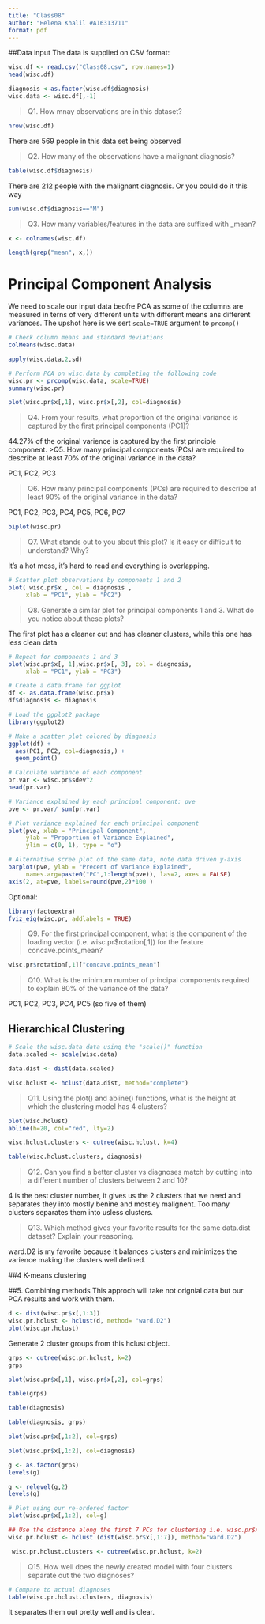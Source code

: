```yaml
---
title: "Class08"
author: "Helena Khalil #A16313711"
format: pdf
---
```


##Data input 
The data is supplied on CSV format: 

```r
wisc.df <- read.csv("Class08.csv", row.names=1)
head(wisc.df)
```
```r
diagnosis <-as.factor(wisc.df$diagnosis)
wisc.data <- wisc.df[,-1]
```

>Q1. How mnay observations are in this dataset?

```r
nrow(wisc.df)
```

There are 569 people in this data set being observed 

> Q2. How many of the observations have a malignant diagnosis?

```r
table(wisc.df$diagnosis)

```
There are 212 people with the malignant diagnosis. Or you could do it this way
```r
sum(wisc.df$diagnosis=="M")
```

>Q3. How many variables/features in the data are suffixed with _mean?

```r
x <- colnames(wisc.df)
```
```r
length(grep("mean", x,))
```
# Principal Component Analysis

We need to scale our input data beofre PCA as some of the columns are measured in terns of very different units with different means ans different variances. The upshot here is we sert `scale=TRUE` argument to `prcomp()`
```r
# Check column means and standard deviations
colMeans(wisc.data)

apply(wisc.data,2,sd)
```

```r
# Perform PCA on wisc.data by completing the following code
wisc.pr <- prcomp(wisc.data, scale=TRUE)
summary(wisc.pr)

```
```r
plot(wisc.pr$x[,1], wisc.pr$x[,2], col=diagnosis)
```


>Q4. From your results, what proportion of the original variance is captured by the first principal components (PC1)?

44.27% of the original varience is captured by the first principle component. 
>Q5. How many principal components (PCs) are required to describe at least 70% of the original variance in the data?

PC1, PC2, PC3 

>Q6. How many principal components (PCs) are required to describe at least 90% of the original variance in the data?

PC1, PC2, PC3, PC4, PC5, PC6, PC7

```r
biplot(wisc.pr)
```

>Q7. What stands out to you about this plot? Is it easy or difficult to understand? Why?

It's a hot mess, it's hard to read and everything is overlapping. 

```r
# Scatter plot observations by components 1 and 2
plot( wisc.pr$x , col = diagnosis , 
     xlab = "PC1", ylab = "PC2")
```

>Q8. Generate a similar plot for principal components 1 and 3. What do you notice about these plots?

The first plot has a cleaner cut and has cleaner clusters, while this one has less clean data 

```r
# Repeat for components 1 and 3
plot(wisc.pr$x[, 1],wisc.pr$x[, 3], col = diagnosis, 
     xlab = "PC1", ylab = "PC3")
```

```r
# Create a data.frame for ggplot
df <- as.data.frame(wisc.pr$x)
df$diagnosis <- diagnosis

# Load the ggplot2 package
library(ggplot2)

# Make a scatter plot colored by diagnosis
ggplot(df) + 
  aes(PC1, PC2, col=diagnosis,) + 
  geom_point()

```

```r
# Calculate variance of each component
pr.var <- wisc.pr$sdev^2
head(pr.var)
```
```r
# Variance explained by each principal component: pve
pve <- pr.var/ sum(pr.var)

# Plot variance explained for each principal component
plot(pve, xlab = "Principal Component", 
     ylab = "Proportion of Variance Explained", 
     ylim = c(0, 1), type = "o")
```

```r
# Alternative scree plot of the same data, note data driven y-axis
barplot(pve, ylab = "Precent of Variance Explained",
     names.arg=paste0("PC",1:length(pve)), las=2, axes = FALSE)
axis(2, at=pve, labels=round(pve,2)*100 )
```

Optional: 

```r
library(factoextra)
fviz_eig(wisc.pr, addlabels = TRUE)

```
>Q9. For the first principal component, what is the component of the loading vector (i.e. wisc.pr$rotation[,1]) for the feature concave.points_mean?

```r
wisc.pr$rotation[,1]["concave.points_mean"]
```

>Q10. What is the minimum number of principal components required to explain 80% of the variance of the data?

PC1, PC2, PC3, PC4, PC5 (so five of them)

## Hierarchical Clustering 
```r
# Scale the wisc.data data using the "scale()" function
data.scaled <- scale(wisc.data)
```
```r
data.dist <- dist(data.scaled)
```
```r
wisc.hclust <- hclust(data.dist, method="complete")
```

>Q11. Using the plot() and abline() functions, what is the height at which the clustering model has 4 clusters?

```r
plot(wisc.hclust)
abline(h=20, col="red", lty=2)
```

```r
wisc.hclust.clusters <- cutree(wisc.hclust, k=4)
```
```r
table(wisc.hclust.clusters, diagnosis)
```
>Q12. Can you find a better cluster vs diagnoses match by cutting into a different number of clusters between 2 and 10?

4 is the best cluster number, it gives us the 2 clusters that we need and separates they into mostly benine and mostley malignent. Too many clusters separates them into usless clusters. 

>Q13. Which method gives your favorite results for the same data.dist dataset? Explain your reasoning.

ward.D2 is my favorite because it balances clusters and minimizes the varience making the clusters well defined. 

##4 K-means clustering 




##5. Combining methods
This approch will take not orignial data but our PCA results and work with them. 
```r
d <- dist(wisc.pr$x[,1:3])
wisc.pr.hclust <- hclust(d, method= "ward.D2")
plot(wisc.pr.hclust)
```
Generate 2 cluster groups from this hclust object. 
```r
grps <- cutree(wisc.pr.hclust, k=2)
grps
```

```r
plot(wisc.pr$x[,1], wisc.pr$x[,2], col=grps)
```

```r
table(grps)
```

```r
table(diagnosis)
```
```r
table(diagnosis, grps)
```
```r
plot(wisc.pr$x[,1:2], col=grps)
```
```r
plot(wisc.pr$x[,1:2], col=diagnosis)
```

```r
g <- as.factor(grps)
levels(g)
```
```r
g <- relevel(g,2)
levels(g)
```
```r
# Plot using our re-ordered factor 
plot(wisc.pr$x[,1:2], col=g)
```
```r
## Use the distance along the first 7 PCs for clustering i.e. wisc.pr$x[, 1:7]
wisc.pr.hclust <- hclust (dist(wisc.pr$x[,1:7]), method="ward.D2")
```

```r
 wisc.pr.hclust.clusters <- cutree(wisc.pr.hclust, k=2)
```

>Q15. How well does the newly created model with four clusters separate out the two diagnoses?

```r
# Compare to actual diagnoses
table(wisc.pr.hclust.clusters, diagnosis)
```
It separates them out pretty well and is clear. 
